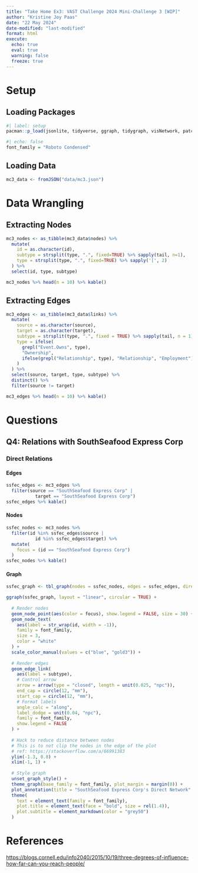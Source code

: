 ```yaml
---
title: "Take Home Ex3: VAST Challenge 2024 Mini-Challenge 3 [WIP]"
author: "Kristine Joy Paas"
date: "22 May 2024"
date-modified: "last-modified"
format: html
execute: 
  echo: true
  eval: true
  warning: false
  freeze: true
---
```


# Setup

## Loading Packages

```r
#| label: setup
pacman::p_load(jsonlite, tidyverse, ggraph, tidygraph, visNetwork, patchwork, ggtext, knitr)
```

```r
#| echo: false
font_family = "Roboto Condensed"
```

## Loading Data

```r
mc3_data <- fromJSON("data/mc3.json")
```

# Data Wrangling

## Extracting Nodes

```r
mc3_nodes <- as_tibble(mc3_data$nodes) %>%
  mutate(
    id = as.character(id),
    subtype = strsplit(type, ".", fixed=TRUE) %>% sapply(tail, n=1),
    type = strsplit(type, ".", fixed=TRUE) %>% sapply('[', 2)
  ) %>%
  select(id, type, subtype)

mc3_nodes %>% head(n = 10) %>% kable()
```

## Extracting Edges

```r
mc3_edges <- as_tibble(mc3_data$links) %>%
  mutate(
    source = as.character(source),
    target = as.character(target),
    subtype = strsplit(type, ".", fixed = TRUE) %>% sapply(tail, n = 1),
    type = ifelse(
      grepl("Event.Owns", type),
      "Ownership",
      ifelse(grepl("Relationship", type), "Relationship", "Employment")
    )
  ) %>%
  select(source, target, type, subtype) %>%
  distinct() %>%
  filter(source != target)

mc3_edges %>% head(n = 10) %>% kable()
```

# Questions

## Q4: Relations with SouthSeafood Express Corp

### Direct Relations

#### Edges

```r
ssfec_edges <- mc3_edges %>%
  filter(source == "SouthSeafood Express Corp" |
           target == "SouthSeafood Express Corp")
ssfec_edges %>% kable()
```

#### Nodes

```r
ssfec_nodes <- mc3_nodes %>%
  filter(id %in% ssfec_edges$source |
           id %in% ssfec_edges$target) %>%
  mutate(
    focus = (id == "SouthSeafood Express Corp")
  )
ssfec_nodes %>% kable()
```

#### Graph

```r
ssfec_graph <- tbl_graph(nodes = ssfec_nodes, edges = ssfec_edges, directed = TRUE)
```

```r
ggraph(ssfec_graph, layout = "linear", circular = TRUE) +
  
  # Render nodes
  geom_node_point(aes(color = focus), show.legend = FALSE, size = 30) +
  geom_node_text(
    aes(label = str_wrap(id, width = -1)),
    family = font_family,
    size = 3,
    color = "white"
  ) +
  scale_color_manual(values = c("blue", "gold3")) +
  
  # Render edges
  geom_edge_link(
    aes(label = subtype),
    # Control arrow
    arrow = arrow(type = "closed", length = unit(0.025, "npc")),
    end_cap = circle(12, "mm"),
    start_cap = circle(12, "mm"),
    # Format labels
    angle_calc = "along",
    label_dodge = unit(0.04, "npc"),
    family = font_family,
    show.legend = FALSE
  ) +
  
  # Hack to reduce distance between nodes
  # This is to not clip the nodes in the edge of the plot
  # ref: https://stackoverflow.com/a/66991383
  ylim(-1.3, 0.8) +
  xlim(-1, 1) +
  
  # Style graph
  unset_graph_style() +
  theme_graph(base_family = font_family, plot_margin = margin(0)) +
  plot_annotation(title = "SouthSeafood Express Corp's Direct Network", subtitle = "Two other fishing companies, <span style='color:blue;'>**AguaLeska Transit N.V.**</span> and <span style='color:blue;'>**Tainamarine Fishing Co**</span> hold shares in<br />SouthSeafood Express Corp.") &
  theme(
    text = element_text(family = font_family),
    plot.title = element_text(face = "bold", size = rel(1.4)),
    plot.subtitle = element_markdown(color = "grey50")
  )
```

# References

<https://blogs.cornell.edu/info2040/2015/10/19/three-degrees-of-influence-how-far-can-you-reach-people/>
